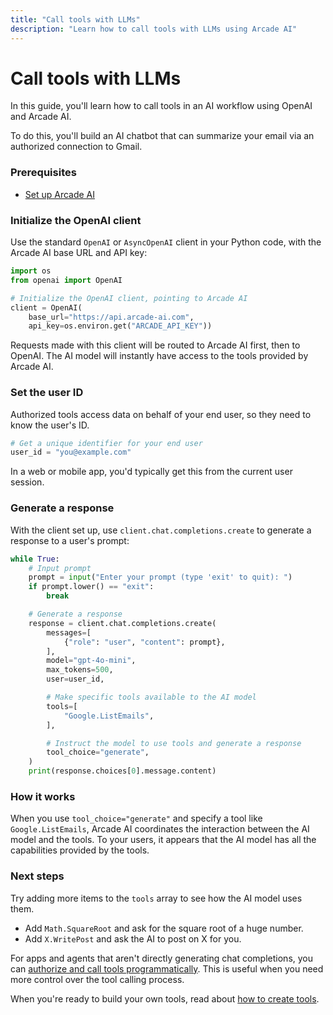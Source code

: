 ```yaml
---
title: "Call tools with LLMs"
description: "Learn how to call tools with LLMs using Arcade AI"
---
```



# Call tools with LLMs

In this guide, you'll learn how to call tools in an AI workflow using OpenAI and
Arcade AI.

To do this, you'll build an AI chatbot that can summarize your email via an
authorized connection to Gmail.

<Steps>

### Prerequisites

-   [Set up Arcade AI](/guides/quickstart)

### Initialize the OpenAI client

Use the standard `OpenAI` or `AsyncOpenAI` client in your Python code, with the
Arcade AI base URL and API key:

```python
import os
from openai import OpenAI

# Initialize the OpenAI client, pointing to Arcade AI
client = OpenAI(
    base_url="https://api.arcade-ai.com",
    api_key=os.environ.get("ARCADE_API_KEY"))
```

Requests made with this client will be routed to Arcade AI first, then to
OpenAI. The AI model will instantly have access to the tools provided by Arcade
AI.

### Set the user ID

Authorized tools access data on behalf of your end user, so they need to know
the user's ID.

```python
# Get a unique identifier for your end user
user_id = "you@example.com"
```

In a web or mobile app, you'd typically get this from the current user session.

### Generate a response

With the client set up, use `client.chat.completions.create` to generate a
response to a user's prompt:

```python
while True:
    # Input prompt
    prompt = input("Enter your prompt (type 'exit' to quit): ")
    if prompt.lower() == "exit":
        break

    # Generate a response
    response = client.chat.completions.create(
        messages=[
            {"role": "user", "content": prompt},
        ],
        model="gpt-4o-mini",
        max_tokens=500,
        user=user_id,

        # Make specific tools available to the AI model
        tools=[
            "Google.ListEmails",
        ],

        # Instruct the model to use tools and generate a response
        tool_choice="generate",
    )
    print(response.choices[0].message.content)
```

</Steps>

### How it works

When you use `tool_choice="generate"` and specify a tool like
`Google.ListEmails`, Arcade AI coordinates the interaction between the AI model
and the tools. To your users, it appears that the AI model has all the
capabilities provided by the tools.

### Next steps

Try adding more items to the `tools` array to see how the AI model uses them.

-   Add `Math.SquareRoot` and ask for the square root of a huge number.
-   Add `X.WritePost` and ask the AI to post on X for you.

For apps and agents that aren't directly generating chat completions, you can
[authorize and call tools programmatically](/guides/toolcalling). This is
useful when you need more control over the tool calling process.

When you're ready to build your own tools, read about
[how to create tools](/guides/customtools).
